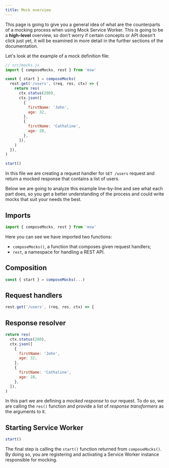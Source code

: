 ```yaml
---
title: Mock overview
---
```


This page is going to give you a general idea of what are the counterparts of a mocking process when using Mock Service Worker. This is going to be a **high-level** overview, so don't worry if certain concepts or API doesn't click just yet, it will be examined in more detail in the further sections of the documentation.

Let's look at the example of a mock definition file:

```js showLineNumbers
// src/mocks.js
import { composeMocks, rest } from 'msw'

const { start } = composeMocks(
  rest.get('/users', (req, res, ctx) => {
    return res(
      ctx.status(200),
      ctx.json([
        {
          firstName: 'John',
          age: 32,
        },
        {
          firstName: 'Cathaline',
          age: 28,
        },
      ]),
    )
  }),
)

start()
```

In this file we are creating a request handler for `GET /users` request and return a mocked response that contains a list of users.

Below we are going to analyze this example line-by-line and see what each part does, so you get a better understanding of the process and could write mocks that suit your needs the best.

## Imports

```js showLineNumbers
import { composeMocks, rest } from 'msw'
```

Here you can see we have imported two functions:

- `composeMocks()`, a function that composes given request handlers;
- `rest`, a namespace for handling a REST API.

## Composition

```js showLineNumbers lineStartNumber=3
const { start } = composeMocks(...)
```

## Request handlers

```js showLineNumbers lineStartNumber=4
rest.get('/users', (req, res, ctx) => {
```

## Response resolver

```js showLineNumbers lineStartNumber=6
return res(
  ctx.status(200),
  ctx.json([
    {
      firstName: 'John',
      age: 32,
    },
    {
      firstName: 'Cathaline',
      age: 28,
    },
  ]),
)
```

In this part we are defining a _mocked response_ to our request. To do so, we are calling the `res()` function and provide a list of _response transformers_ as the arguments to it.

## Starting Service Worker

```js showLineNumbers lineStartNumber=22
start()
```

The final step is calling the `start()` function returned from `composeMocks()`. By doing so, you are registering and activating a Service Worker instance responsible for mocking.
